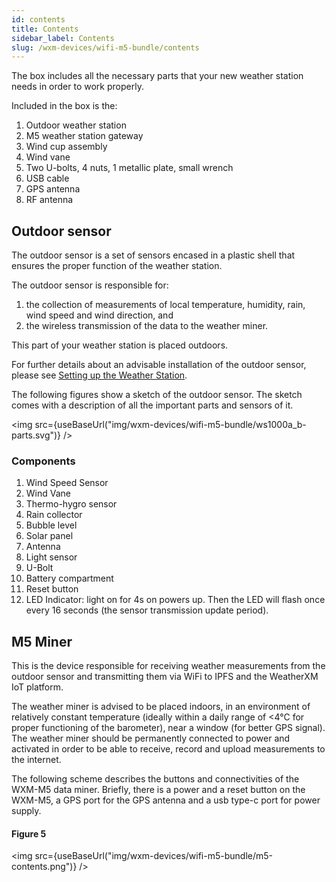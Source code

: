 ```yaml
---
id: contents
title: Contents
sidebar_label: Contents
slug: /wxm-devices/wifi-m5-bundle/contents
---
```



The box includes all the necessary parts that your new weather station needs in order to work properly.

Included in the box is the:
1. Outdoor weather station
1. M5 weather station gateway
1. Wind cup assembly
1. Wind vane
1. Two U-bolts, 4 nuts, 1 metallic plate, small wrench
1. USB cable
1. GPS antenna
1. RF antenna

## Outdoor sensor

The outdoor sensor is a set of sensors encased in a plastic shell that ensures the proper function of the weather station.

The outdoor sensor is responsible for:

1. the collection of measurements of local temperature, humidity, rain, wind speed and wind direction, and
1. the wireless transmission of the data to the weather miner.

This part of your weather station is placed outdoors.

For further details about an advisable installation of the outdoor sensor, please see [Setting up the Weather Station](/wxm-devices/wifi-m5-bundle/setup-weather-station).

The following figures show a sketch of the outdoor sensor. The sketch comes with a description of all the important parts and sensors of it.

<img src={useBaseUrl("img/wxm-devices/wifi-m5-bundle/ws1000a_b-parts.svg")} />

### Components

1. Wind Speed Sensor
1. Wind Vane
1. Thermo-hygro sensor
1. Rain collector
1. Bubble level
1. Solar panel
1. Antenna
1. Light sensor
1. U-Bolt
1. Battery compartment
1. Reset button
1. LED Indicator: light on for 4s on powers up. Then the LED will flash once every 16 seconds (the sensor transmission update period).

## M5 Miner

This is the device responsible for receiving weather measurements from the outdoor sensor and transmitting them via WiFi to IPFS and the WeatherXM IoT platform.

The weather miner is advised to be placed indoors, in an environment of relatively constant temperature (ideally within a daily range of <4°C for proper functioning of the barometer),
near a window (for better GPS signal). The weather miner should be permanently connected to power and activated in order to be able to receive, record and upload measurements to the internet.

The following scheme describes the buttons and connectivities of the WXM-M5 data miner. Briefly, there is a power and a reset button on the WXM-M5, a GPS port for the GPS antenna and a usb type-c port for power supply.

#### Figure 5

<img src={useBaseUrl("img/wxm-devices/wifi-m5-bundle/m5-contents.png")} />

